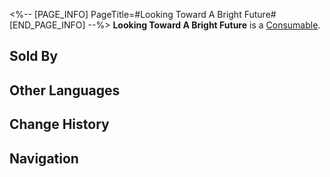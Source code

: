 <%-- [PAGE_INFO]
PageTitle=#Looking Toward A Bright Future#
[END_PAGE_INFO] --%>
{{Item Infobox
|id          = 408417
|image       = Item Looking Toward A Bright Future.png
|type        = Consumable
|invCategory = Consumables
|rarity      = 2
|effect      = Upon use, increases Incoming Healing of all allies by 18% for the next battle.
|description = ''"One day, we will have a real house."'' With a cup of coffee in her hand, your wife says. ''"It will have a yard where we can grow flowers, a hall where we can dance, a transparent attic where we can gaze at the stars, and ideally, a small dog to cuddle and sleep with. That would truly be a blissful life."''<br />You smile in silence and propose a toast. The warm air swirls and ascends, gently caressing the ceiling before dissipating.
|source1     = [[Dreamscape Sales Store]]
}}
{{Description|''"A bright future exists only in dreams."''}}
'''Looking Toward A Bright Future''' is a [[Consumable]].

==Sold By==
{{Shop Availability}}

==Other Languages==
{{Other Languages
|en   = Looking Toward A Bright Future
|zhs  = 展望美好未来
|zht  = 展望美好未來
|ja   = 明るい未来への展望
|ko   = 아름다운 미래를 바라보며
|es   = Esperanza de un futuro mejor
|fr   = Avenir radieux
|ru   = Взгляд в светлое будущее
|th   = Looking Toward A Bright Future
|vi   = Hướng Về Tương Lai Tươi Đẹp
|de   = Einer besseren Zukunft entgegen
|id   = Looking Toward A Bright Future
|pt   = Vislumbre de um Futuro Promissor
}}

==Change History==
{{Change History|2.0}}

==Navigation==
{{Consumable Navbox}}